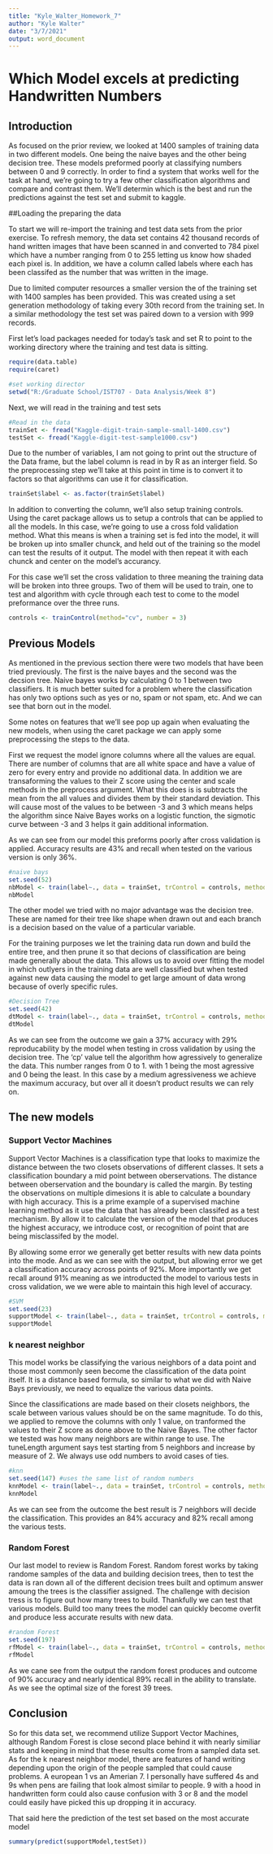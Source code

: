 ---
title: "Kyle_Walter_Homework_7"
author: "Kyle Walter"
date: "3/7/2021"
output: word_document
---

# Which Model excels at predicting Handwritten Numbers

## Introduction

As focused on the prior review, we looked at 1400 samples of training data in two different models. One being the naive bayes and the other being decision tree. These models preformed poorly at classifying numbers between 0 and 9 correctly. In order to find a system that works well for the task at hand, we're going to try a few other classification algorithms and compare and contrast them. We'll determin which is the best and run the predictions against the test set and submit to kaggle.

##Loading the preparing the data

To start we will re-import the training and test data sets from the prior exercise. To refresh memory, the data set contains 42 thousand records of hand written images that have been scanned in and converted to 784 pixel which have a number ranging from 0 to 255 letting us know how shaded each pixel is. In addition, we have a column called labels where each has been classifed as the number that was written in the image.

Due to limited computer resources a smaller version the of the training set with 1400 samples has been provided. This was created using a set generation methodology of taking every 30th record from the training set. In a similar methodology the test set was paired down to a version with 999 records.

First let's load packages needed for today's task and set R to point to the working directory where the training and test data is sitting.
```{r}
require(data.table)
require(caret)

#set working director
setwd("R:/Graduate School/IST707 - Data Analysis/Week 8")
```

Next, we will read in the training and test sets
```{r}
#Read in the data
trainSet <- fread("Kaggle-digit-train-sample-small-1400.csv")
testSet <- fread("Kaggle-digit-test-sample1000.csv")
```

Due to the number of variables, I am not going to print out the structure of the Data frame, but the label column is read in by R as an interger field. So the preprocessing step we'll take at this point in time is to convert it to factors so that algorithms can use it for classification.

```{r}
trainSet$label <- as.factor(trainSet$label)
```

In addition to converting the column, we'll also setup training controls. Using the caret package allows us to setup a controls that can be applied to all the models. In this case, we're going to use a cross fold validation method. What this means is when a training set is fed into the model, it will be broken up into smaller chunck, and held out of the training so the model can test the results of it output. The model with then repeat it with each chunck and center on the model's accurancy.

For this case we'll set the cross validation to three meaning the training data will be broken into three groups. Two of them will be used to train, one to test and algorithm with cycle through each test to come to the model preformance over the three runs.

```{r}
controls <- trainControl(method="cv", number = 3)
```

## Previous Models

As mentioned in the previous section there were two models that have been tried previously. The first is the naive bayes and the second was the decsion tree. Naive bayes works by calculating 0 to 1 between two classifiers. It is much better suited for a problem where the classification has only two options such as yes or no, spam or not spam, etc. And we can see that born out in the model.

Some notes on features that we'll see pop up again when evaluating the new models, when using the caret package we can apply some preprocessing the steps to the data.

First we request the model ignore columns where all the values are equal. There are number of columns that are all white space and have a value of zero for every entry and provide no additional data. In addition we are transaforming the values to their Z score using the center and scale methods in the preprocess argument. What this does is is subtracts the mean from the all values and divides them by their standard deviation. This will cause most of the values to be between -3 and 3 which means helps the algorithm since Naive Bayes works on a logistic function, the sigmotic curve between -3 and 3 helps it gain additional information.

As we can see from our model this preforms poorly after cross validation is applied. Accuracy results are 43% and recall when tested on the various version is only 36%.

```{r message=FALSE, warning=FALSE}
#naive bays
set.seed(52)
nbModel <- train(label~., data = trainSet, trControl = controls, method ="nb", preProcess = c("zv", "center","scale"))
nbModel
```

The other model we tried with no major advantage was the decision tree. These are named for their tree like shape when drawn out and each branch is a decision based on the value of a particular variable.

For the training purposes we let the training data run down and build the entire tree, and then prune it so that decions of classification are being made generally about the data. This allows us to avoid over fitting the model in which outlyers in the training data are well classified but when tested against new data causing the model to get large amount of data wrong because of overly specific rules.

```{r}
#Decision Tree
set.seed(42)
dtModel <- train(label~., data = trainSet, trControl = controls, method ="rpart")
dtModel
```

As we can see from the outcome we gain a 37% accuracy with 29% reproducability by the model when testing in cross validation by using the decision tree. The 'cp' value tell the algorithm how agressively to generalize the data. This number ranges from 0 to 1. with 1 being the most agressive and 0 being the least. In this case by a medium agressiveness we achieve the maximum accuracy, but over all it doesn't product results we can rely on.

## The new models

### Support Vector Machines

Support Vector Machines is a classification type that looks to maximize the distance between the two closets observations of different classes. It sets a classification boundary a mid point between oberservations. The distance between oberservation and the boundary is called the margin. By testing the observations on multiple dimesions it is able to calculate a boundary with high accuracy. This is a prime example of a supervised machine learning method as it use the data that has already been classifed as a test mechanism. By allow it to calculate the version of the model that produces the highest accuracy, we introduce cost, or recognition of point that are being misclassifed by the model.

By allowing some error we generally get better results with new data points into the mode. And as we can see with the output, but allowing error we get a classification accuracy across points of 92%. More importantly we get recall around 91% meaning as we introducted the model to various tests in cross validation, we we were able to maintain this high level of accuracy.


```{r}
#SVM
set.seed(23)
supportModel <- train(label~., data = trainSet, trControl = controls, method = "svmRadial")
supportModel
```

### k nearest neighbor

This model works be classifying the various neighbors of a data point and those most commonly seen become the classification of the data point itself. It is a distance based formula, so similar to what we did with Naive Bays previously, we need to equalize the various data points.

Since the classifications are made based on their closets neighbors, the scale between various values should be on the same magnitude. To do this, we applied to remove the columns with only 1 value, on tranformed the values to their Z score as done above to the Naive Bayes. The other factor we tested was how many neighbors are within range to use. The tuneLength argument says test starting from 5 neighbors and increase by measure of 2. We always use odd numbers to avoid cases of ties.

```{r}
#knn
set.seed(147) #uses the same list of random numbers
knnModel <- train(label~., data = trainSet, trControl = controls, method = "knn", preProcess = c("zv","center","scale"), tuneLength=10)
knnModel
```

As we can see from the outcome the best result is 7 neighbors will decide the classification. This provides an 84% accuracy and 82% recall among the various tests.

### Random Forest

Our last model to review is Random Forest. Random forest works by taking randome samples of the data and building decision trees, then to test the data is ran down all of the different decision trees built and optimum answer amoung the trees is the classifier assigned. The challenge with decision tress is to figure out how many trees to build. Thankfully we can test that various models. Build too many trees the model can quickly become overfit and produce less accurate results with new data.

```{r}
#random Forest
set.seed(197)
rfModel <- train(label~., data = trainSet, trControl = controls, method ="rf", tuneLengh=10)
rfModel
```

As we cane see from the output the random forest produces and outcome of 90% accuracy and nearly identical 89% recall in the ability to translate. As we see the optimal size of the forest 39 trees.

## Conclusion

So for this data set, we recommend utilize Support Vector Machines, although Random Forest is close second place behind it with nearly similiar stats and keeping in mind that these results come from a sampled data set. As for the k nearest neighbor model, there are features of hand writing depending upon the origin of the people sampled that could cause problems. A european 1 vs an Amerian 7. I personally have suffered 4s and 9s when pens are failing that look almost similar to people. 9 with a hood in handwritten form could also cause confusion with 3 or 8 and the model could easily have picked this up dropping it in accuracy.

That said here the prediction of the test set based on the most accurate model
```{r}
summary(predict(supportModel,testSet))
```




